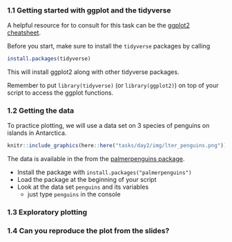 ### 1.1 Getting started with ggplot and the tidyverse

A helpful resource for to consult for this task can be the [ggplot2 cheatsheet](https://raw.githubusercontent.com/rstudio/cheatsheets/master/data-visualization-2.1.pdf).

Before you start, make sure to install the `tidyverse` packages by calling

```r
install.packages(tidyverse)
```

This will install ggplot2 along with other tidyverse packages.

Remember to put `library(tidyverse)` (or `library(ggplot2)`) on top of your script to access the ggplot functions.

### 1.2 Getting the data

To practice plotting, we will use a data set on 3 species of penguins on islands in Antarctica.

```r
knitr::include_graphics(here::here("tasks/day2/img/lter_penguins.png"))
```

The data is available in the from the [palmerpenguins package](https://allisonhorst.github.io/palmerpenguins/).

- Install the package with `install.packages("palmerpenguins")`
- Load the package at the beginning of your script
- Look at the data set `penguins` and its variables
  - just type `penguins` in the console

### 1.3 Exploratory plotting

### 1.4 Can you reproduce the plot from the slides?


